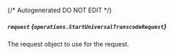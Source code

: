 {/* Autogenerated DO NOT EDIT  */}

##### `request` *{`operations.StartUniversalTranscodeRequest`}*
The request object to use for the request.

<Collapsible openLabel={Labels.showProperties} closeLabel={Labels.hideProperties}>
  <StartUniversalTranscodeRequest />
</Collapsible>

